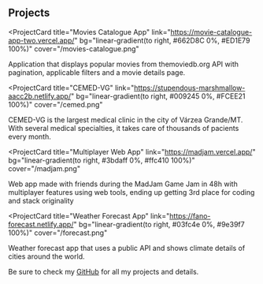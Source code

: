 ## Projects

<ProjectCard
  title="Movies Catalogue App"
  link="https://movie-catalogue-app-two.vercel.app/"
  bg="linear-gradient(to right, #662D8C 0%, #ED1E79 100%)"
  cover="/movies-catalogue.png"
>
  Application that displays popular movies from themoviedb.org API with
  pagination, applicable filters and a movie details page.
</ProjectCard>

<ProjectCard
  title="CEMED-VG"
  link="https://stupendous-marshmallow-aacc2b.netlify.app/"
  bg="linear-gradient(to right, #009245 0%, #FCEE21 100%)"
  cover="/cemed.png"
>
  CEMED-VG is the largest medical clinic in the city of Várzea Grande/MT. With
  several medical specialties, it takes care of thousands of pacients every
  month.
</ProjectCard>

<ProjectCard
  title="Multiplayer Web App"
  link="https://madjam.vercel.app/"
  bg="linear-gradient(to right, #3bdaff 0%, #ffc410 100%)"
  cover="/madjam.png"
>
  Web app made with friends during the MadJam Game Jam in 48h with multiplayer
  features using web tools, ending up getting 3rd place for coding and stack
  originality
</ProjectCard>

<ProjectCard
  title="Weather Forecast App"
  link="https://fano-forecast.netlify.app/"
  bg="linear-gradient(to right, #03fc4e 0%, #9e39f7 100%)"
  cover="/forecast.png"
>
  Weather forecast app that uses a public API and shows climate details of
  cities around the world.
</ProjectCard>

Be sure to check my [GitHub](https://github.com/fanoromani) for all my projects and details.
